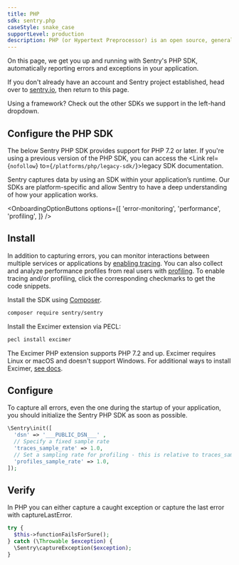 ```yaml
---
title: PHP
sdk: sentry.php
caseStyle: snake_case
supportLevel: production
description: PHP (or Hypertext Preprocessor) is an open source, general-purpose scripting language that's well-suited for web development. It can be embedded into HTML. 
---
```



On this page, we get you up and running with Sentry's PHP SDK, automatically reporting errors and exceptions in your application.

<Note>

If you don't already have an account and Sentry project established, head over to [sentry.io](https://sentry.io/signup/), then return to this page.

</Note>

Using a framework? Check out the other SDKs we support in the left-hand dropdown.

<GuideGrid platform="php" />

## Configure the PHP SDK

The below Sentry PHP SDK provides support for PHP 7.2 or later. If you're using a previous version of the PHP SDK, you can access the <Link rel={`nofollow`} to={`/platforms/php/legacy-sdk/`}>legacy SDK documentation</Link>.

Sentry captures data by using an SDK within your application’s runtime. Our SDKs are platform-specific and allow Sentry to have a deep understanding of how your application works.

<OnboardingOptionButtons
  options={[
    'error-monitoring',
    'performance',
    'profiling',
  ]}
/>

## Install
In addition to capturing errors, you can monitor interactions between multiple services or applications by [enabling tracing](/concepts/key-terms/tracing/). You can also collect and analyze performance profiles from real users with [profiling](/product/profiling/). To enable tracing and/or profiling, click the corresponding checkmarks to get the code snippets.

Install the SDK using [Composer](https://getcomposer.org/).

```bash
composer require sentry/sentry
```

<OnboardingOption optionId="profiling">

Install the Excimer extension via PECL:

```bash
pecl install excimer
```

The Excimer PHP extension supports PHP 7.2 and up. Excimer requires Linux or macOS and doesn't support Windows. For additional ways to install Excimer, [see docs](/platforms/php/profiling/#installation).

</OnboardingOption>

## Configure

To capture all errors, even the one during the startup of your application, you should initialize the Sentry PHP SDK as soon as possible.

<SignInNote />

```php {"onboardingOptions": {"performance": "3-4", "profiling": "5-6"}}
\Sentry\init([
  'dsn' => '___PUBLIC_DSN___' ,
  // Specify a fixed sample rate
  'traces_sample_rate' => 1.0,
  // Set a sampling rate for profiling - this is relative to traces_sample_rate
  'profiles_sample_rate' => 1.0,
]);
```

## Verify

In PHP you can either capture a caught exception or capture the last error with captureLastError.

```php
try {
  $this->functionFailsForSure();
} catch (\Throwable $exception) {
  \Sentry\captureException($exception);
}
```
